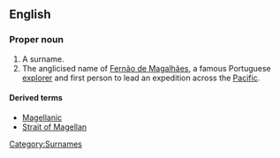 ==English==
{{wikipedia}}
===Proper noun===
{{en-proper noun|-|s}}

# A surname.
# The anglicised name of [[w:Fernão de Magalhães|Fernão de Magalhães]], a famous Portuguese [[explorer]] and first person to lead an expedition across the [[Pacific]]. 

====Derived terms====
*[[Magellanic]]
*[[Strait of Magellan]]

[[Category:Surnames]]